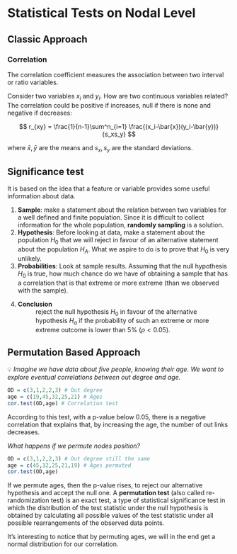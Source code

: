 # Statistical Tests on Nodal Level

## Classic Approach

### Correlation

The correlation coefficient measures the association between two interval or ratio variables. 

Consider two variables $x_i$ and $y_i$. How are two continuous variables related? The correlation could be positive if increases, null if there is none and negative if decreases:

$$
r_{xy} = \frac{1}{n-1}\sum^n_{i=1} \frac{(x_i-\bar{x})(y_i-\bar{y})}{s_xs_y}
$$

where $\bar{x}, \bar{y}$ are the means and $s_x,s_y$ are the standard deviations. 

## Significance test

It is based on the idea that a feature or variable provides some useful information about data.

1. **Sample**: make a statement about the relation between two variables for a well defined and finite population. Since it is difficult to collect information for the whole population, **randomly sampling** is a solution.
2. **Hypothesis**: Before looking at data, make a statement about the population $H_0$ that we will reject in favour of an alternative statement about the population $H_A$. What we aspire to do is to prove that $H_0$ is very unlikely. 
3. **Probabilities**: Look at sample results. Assuming that the null hypothesis $H_0$ is true, how much chance do we have of obtaining a sample that has a correlation that is that extreme or more extreme (than we observed with the sample).
4. **Conclusion**
: reject the null hypothesis $H_0$ in favour of the alternative hypothesis $H_a$ if the probability of such an extreme or more extreme outcome is lower than 5% ($\rho<0.05$). 

## Permutation Based Approach

<aside>
💡 *Imagine we have data about five people, knowing their age. We want to explore eventual correlations between out degree and age.*

</aside>

```r
OD = c(3,1,2,2,3) # Out degree
age = c(19,45,32,25,21) # Ages
cor.test(OD,age) # Correlation test
```

According to this test, with a p-value below 0.05, there is a negative correlation that explains that, by increasing the age, the number of out links decreases. 

*What happens if we permute nodes position?* 

```r
OD = c(3,1,2,2,3) # Out degree still the same
age = c(45,32,25,21,19) # Ages permuted
cor.test(OD,age)
```

If we permute ages, then the p-value rises, to reject our alternative hypothesis and accept the null one.  A **permutation test** (also called re-randomization test) is an exact test, a type of statistical significance test in which the distribution of the test statistic under the null hypothesis is obtained by calculating all possible values of the test statistic under all possible rearrangements of the observed data points.

It's interesting to notice that by permuting ages, we will in the end get a normal distribution for our correlation.